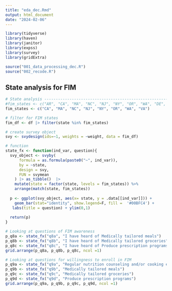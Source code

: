 ```yaml
---
title: "eda_dec.Rmd"
output: html_document
date: "2024-02-06"
---
```


```r
library(tidyverse)
library(haven)
library(janitor)
library(expss)
library(survey)
library(gridExtra)

source("001_data_processing_dec.R")
source("002_recode.R")
```

## State analysis for FIM


```r
# State analysis -------------------------------------------------------------------------
#fim_states <- c("AR", "CA", "MA", "NC", "NJ", "NY", "OR", "WA", "DE", "IL", "NM", "VA")
fim_states <- c("CA", "MA", "NC", "NJ", "NY", "OR", "WA", "VA")

# filter for FIM states
fim_df <- df |> filter(state %in% fim_states)

# create survey object
svy <- svydesign(ids=~1, weights = ~weight, data = fim_df)

# function 
state_fx <- function(ind_var, question){
  svy_object <- svyby(
      formula = as.formula(paste0("~", ind_var)),
      by = ~state,
      design = svy,
      FUN = svymean
    ) |> as_tibble()  |>
    mutate(state = factor(state, levels = fim_states)) %>%
    arrange(match(state, fim_states))
  
  p <- ggplot(svy_object, aes(x= state, y = .data[[ind_var]])) + 
    geom_bar(stat="identity", show.legend=F, fill =  '#00BFC4') +
   labs(title = question) + ylim(0,1)
  
  return(p)
}


```


```r
# Looking at questions of FIM awareness
p_q8a <- state_fx("q8a", "I have heard of Medically tailored meals")
p_q8b <- state_fx("q8b", "I have heard of Medically tailored groceries")
p_q8c <- state_fx("q8c", "I have heard of Produce prescription programs")
grid.arrange(p_q8a, p_q8b, p_q8c, ncol =1)

```


```r
# Looking at questions for willingness to enroll in FIM
p_q9a <- state_fx("q9a", "Regular nutrition counseling and/or cooking education around eating a healthy diet")
p_q9b <- state_fx("q9b", "Medically tailored meals")
p_q9c <- state_fx("q9c", "Medically tailored groceries")
p_q9d <- state_fx("q9d", "Produce prescription programs")
grid.arrange(p_q9a, p_q9b, p_q9c, p_q9d, ncol =1)

```

